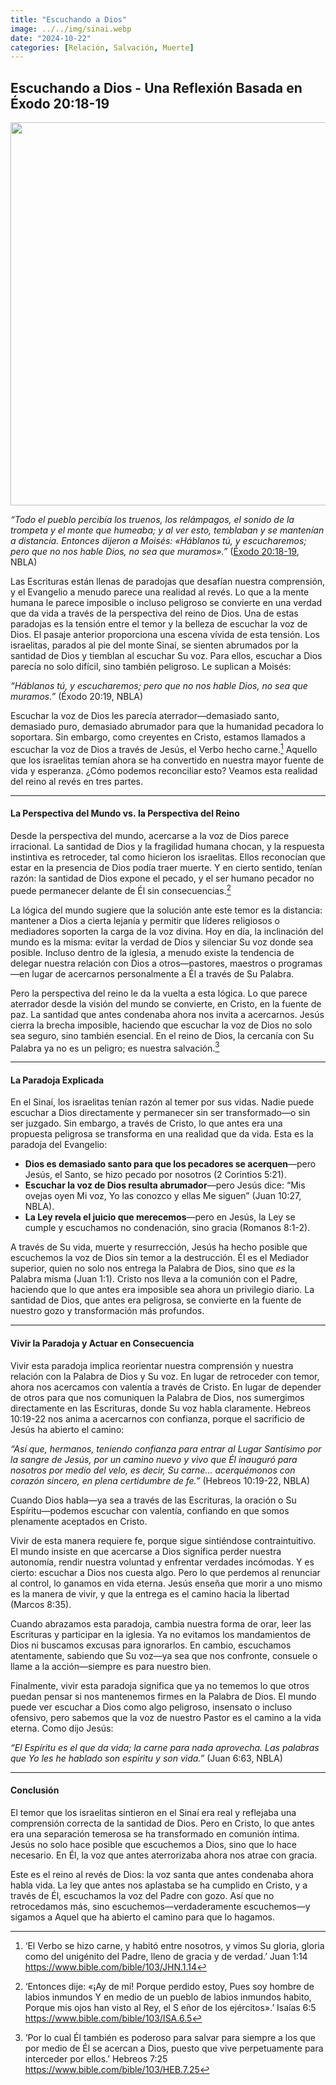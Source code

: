 ```yaml
---
title: "Escuchando a Dios"
image: ../../img/sinai.webp
date: "2024-10-22"
categories: [Relación, Salvación, Muerte]
---
```


## **Escuchando a Dios - Una Reflexión Basada en Éxodo 20:18-19**

![](../../img/sinai.webp){fig-align="center" width="613"}

*"Todo el pueblo percibía los truenos, los relámpagos, el sonido de la trompeta y el monte que humeaba; y al ver esto, temblaban y se mantenían a distancia. Entonces dijeron a Moisés: «Háblanos tú, y escucharemos; pero que no nos hable Dios, no sea que muramos»."* ([Éxodo 20:18-19](https://www.bible.com/bible/103/EXO.20.18-19), NBLA)

Las Escrituras están llenas de paradojas que desafían nuestra comprensión, y el Evangelio a menudo parece una realidad al revés. Lo que a la mente humana le parece imposible o incluso peligroso se convierte en una verdad que da vida a través de la perspectiva del reino de Dios. Una de estas paradojas es la tensión entre el temor y la belleza de escuchar la voz de Dios. El pasaje anterior proporciona una escena vívida de esta tensión. Los israelitas, parados al pie del monte Sinaí, se sienten abrumados por la santidad de Dios y tiemblan al escuchar Su voz. Para ellos, escuchar a Dios parecía no solo difícil, sino también peligroso. Le suplican a Moisés:

*"Háblanos tú, y escucharemos; pero que no nos hable Dios, no sea que muramos."* (Éxodo 20:19, NBLA)

Escuchar la voz de Dios les parecía aterrador—demasiado santo, demasiado puro, demasiado abrumador para que la humanidad pecadora lo soportara. Sin embargo, como creyentes en Cristo, estamos llamados a escuchar la voz de Dios a través de Jesús, el Verbo hecho carne.[^1] Aquello que los israelitas temían ahora se ha convertido en nuestra mayor fuente de vida y esperanza. ¿Cómo podemos reconciliar esto? Veamos esta realidad del reino al revés en tres partes.

[^1]: 'El Verbo se hizo carne, y habitó entre nosotros, y vimos Su gloria, gloria como del unigénito del Padre, lleno de gracia y de verdad. ' Juan 1:14 <https://www.bible.com/bible/103/JHN.1.14>

------------------------------------------------------------------------

#### **La Perspectiva del Mundo vs. la Perspectiva del Reino**

Desde la perspectiva del mundo, acercarse a la voz de Dios parece irracional. La santidad de Dios y la fragilidad humana chocan, y la respuesta instintiva es retroceder, tal como hicieron los israelitas. Ellos reconocían que estar en la presencia de Dios podía traer muerte. Y en cierto sentido, tenían razón: la santidad de Dios expone el pecado, y el ser humano pecador no puede permanecer delante de Él sin consecuencias.[^2]

[^2]: 'Entonces dije: «¡Ay de mí! Porque perdido estoy, Pues soy hombre de labios inmundos Y en medio de un pueblo de labios inmundos habito, Porque mis ojos han visto al Rey, el S eñor de los ejércitos». ' Isaías 6:5 <https://www.bible.com/bible/103/ISA.6.5>

La lógica del mundo sugiere que la solución ante este temor es la distancia: mantener a Dios a cierta lejanía y permitir que líderes religiosos o mediadores soporten la carga de la voz divina. Hoy en día, la inclinación del mundo es la misma: evitar la verdad de Dios y silenciar Su voz donde sea posible. Incluso dentro de la iglesia, a menudo existe la tendencia de delegar nuestra relación con Dios a otros—pastores, maestros o programas—en lugar de acercarnos personalmente a Él a través de Su Palabra.

Pero la perspectiva del reino le da la vuelta a esta lógica. Lo que parece aterrador desde la visión del mundo se convierte, en Cristo, en la fuente de paz. La santidad que antes condenaba ahora nos invita a acercarnos. Jesús cierra la brecha imposible, haciendo que escuchar la voz de Dios no solo sea seguro, sino también esencial. En el reino de Dios, la cercanía con Su Palabra ya no es un peligro; es nuestra salvación.[^3]

[^3]: 'Por lo cual Él también es poderoso para salvar para siempre a los que por medio de Él se acercan a Dios, puesto que vive perpetuamente para interceder por ellos. ' Hebreos 7:25 <https://www.bible.com/bible/103/HEB.7.25>

------------------------------------------------------------------------

#### **La Paradoja Explicada**

En el Sinaí, los israelitas tenían razón al temer por sus vidas. Nadie puede escuchar a Dios directamente y permanecer sin ser transformado—o sin ser juzgado. Sin embargo, a través de Cristo, lo que antes era una propuesta peligrosa se transforma en una realidad que da vida. Esta es la paradoja del Evangelio:

-   **Dios es demasiado santo para que los pecadores se acerquen**—pero Jesús, el Santo, se hizo pecado por nosotros (2 Corintios 5:21).\
-   **Escuchar la voz de Dios resulta abrumador**—pero Jesús dice: "Mis ovejas oyen Mi voz, Yo las conozco y ellas Me siguen" (Juan 10:27, NBLA).\
-   **La Ley revela el juicio que merecemos**—pero en Jesús, la Ley se cumple y escuchamos no condenación, sino gracia (Romanos 8:1-2).

A través de Su vida, muerte y resurrección, Jesús ha hecho posible que escuchemos la voz de Dios sin temor a la destrucción. Él es el Mediador superior, quien no solo nos entrega la Palabra de Dios, sino que *es* la Palabra misma (Juan 1:1). Cristo nos lleva a la comunión con el Padre, haciendo que lo que antes era imposible sea ahora un privilegio diario. La santidad de Dios, que antes era peligrosa, se convierte en la fuente de nuestro gozo y transformación más profundos.

------------------------------------------------------------------------

#### **Vivir la Paradoja y Actuar en Consecuencia**

Vivir esta paradoja implica reorientar nuestra comprensión y nuestra relación con la Palabra de Dios y Su voz. En lugar de retroceder con temor, ahora nos acercamos con valentía a través de Cristo. En lugar de depender de otros para que nos comuniquen la Palabra de Dios, nos sumergimos directamente en las Escrituras, donde Su voz habla claramente. Hebreos 10:19-22 nos anima a acercarnos con confianza, porque el sacrificio de Jesús ha abierto el camino:

*"Así que, hermanos, teniendo confianza para entrar al Lugar Santísimo por la sangre de Jesús, por un camino nuevo y vivo que Él inauguró para nosotros por medio del velo, es decir, Su carne... acerquémonos con corazón sincero, en plena certidumbre de fe."* (Hebreos 10:19-22, NBLA)

Cuando Dios habla—ya sea a través de las Escrituras, la oración o Su Espíritu—podemos escuchar con valentía, confiando en que somos plenamente aceptados en Cristo.

Vivir de esta manera requiere fe, porque sigue sintiéndose contraintuitivo. El mundo insiste en que acercarse a Dios significa perder nuestra autonomía, rendir nuestra voluntad y enfrentar verdades incómodas. Y es cierto: escuchar a Dios nos cuesta algo. Pero lo que perdemos al renunciar al control, lo ganamos en vida eterna. Jesús enseña que morir a uno mismo es la manera de vivir, y que la entrega es el camino hacia la libertad (Marcos 8:35).

Cuando abrazamos esta paradoja, cambia nuestra forma de orar, leer las Escrituras y participar en la iglesia. Ya no evitamos los mandamientos de Dios ni buscamos excusas para ignorarlos. En cambio, escuchamos atentamente, sabiendo que Su voz—ya sea que nos confronte, consuele o llame a la acción—siempre es para nuestro bien.

Finalmente, vivir esta paradoja significa que ya no tememos lo que otros puedan pensar si nos mantenemos firmes en la Palabra de Dios. El mundo puede ver escuchar a Dios como algo peligroso, insensato o incluso ofensivo, pero sabemos que la voz de nuestro Pastor es el camino a la vida eterna. Como dijo Jesús:

*"El Espíritu es el que da vida; la carne para nada aprovecha. Las palabras que Yo les he hablado son espíritu y son vida."* (Juan 6:63, NBLA)

------------------------------------------------------------------------

#### **Conclusión**

El temor que los israelitas sintieron en el Sinaí era real y reflejaba una comprensión correcta de la santidad de Dios. Pero en Cristo, lo que antes era una separación temerosa se ha transformado en comunión íntima. Jesús no solo hace posible que escuchemos a Dios, sino que lo hace necesario. En Él, la voz que antes aterrorizaba ahora nos atrae con gracia.

Este es el reino al revés de Dios: la voz santa que antes condenaba ahora habla vida. La ley que antes nos aplastaba se ha cumplido en Cristo, y a través de Él, escuchamos la voz del Padre con gozo. Así que no retrocedamos más, sino escuchemos—verdaderamente escuchemos—y sigamos a Aquel que ha abierto el camino para que lo hagamos.
